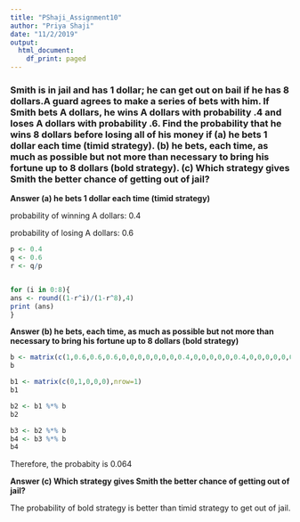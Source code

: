 ```yaml
---
title: "PShaji_Assignment10"
author: "Priya Shaji"
date: "11/2/2019"
output:
  html_document:
    df_print: paged
---
```


### Smith is in jail and has 1 dollar; he can get out on bail if he has 8 dollars.A guard agrees to make a series of bets with him. If Smith bets A dollars, he wins A dollars with probability .4 and loses A dollars with probability .6. Find the probability that he wins 8 dollars before losing all of his money if (a) he bets 1 dollar each time (timid strategy). (b) he bets, each time, as much as possible but not more than necessary to bring his fortune up to 8 dollars (bold strategy). (c) Which strategy gives Smith the better chance of getting out of jail?

<strong> Answer  (a) he bets 1 dollar each time (timid strategy) </strong>

probability of winning A dollars: 0.4

probability of losing A dollars: 0.6

```r
p <- 0.4
q <- 0.6
r <- q/p


for (i in 0:8){
ans <- round((1-r^i)/(1-r^8),4)
print (ans)
}
```


<strong> Answer (b) he bets, each time, as much as possible but not more than necessary to bring his fortune up to 8 dollars (bold strategy) </strong>


```r
b <- matrix(c(1,0.6,0.6,0.6,0,0,0,0,0,0,0,0.4,0,0,0,0,0,0.4,0,0,0,0,0,0.4,1),nrow = 5, byrow=FALSE)
b
```


```r
b1 <- matrix(c(0,1,0,0,0),nrow=1)
b1
```


```r
b2 <- b1 %*% b
b2
```


```r
b3 <- b2 %*% b
b4 <- b3 %*% b
b4
```


Therefore, the probabity is 0.064


<strong> Answer (c) Which strategy gives Smith the better chance of getting out of jail?
 </strong>


The probability of bold strategy is better than timid strategy to get out of jail.







